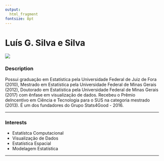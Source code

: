 ```yaml
---
output: 
  html_fragment
fontsize: 8pt
---
```


# Luís G. Silva e Silva

<!-- Duas colunas -->
<div class="col2">
<img class="foto" src="img/Luis.jpg"/>

<div class="descricao">

### Description

Possui graduação em Estatística pela Universidade Federal de Juiz de Fora (2010), 
Mestrado em Estatística pela Universidade Federal de Minas Gerais (2012), 
Doutorado em Estatística pela Universidade Federal de Minas Gerais (2017) com ênfase em 
visualização de dados. 
Recebeu o Prêmio deIncentivo em Ciência e Tecnologia para o SUS na 
categoria mestrado (2013). É um dos fundadores do Grupo Stats4Good - 2016.

***

### Interests

* Estatístca Computacional
* Visualização de Dados 
* Estatística Espacial 
* Modelagem Estatística

***

</div>

<div align='right'>
  <a href="https://www.linkedin.com/in/"> 
    <i class="fa fa-linkedin" style='font-size:20px; margin: 0px 5px'></i>
  </a>
  <a href="https://github.com/lgsilvaesilva"> 
    <i class="fa fa-github" style='font-size:20px; margin: 0px 5px'></i>
  </a>
  <a href="https://twitter.com/lgsilvaesilva"> 
    <i class="fa fa-twitter" style='font-size:20px; margin: 0px 5px'></i>
  </a>
</div>

</div>